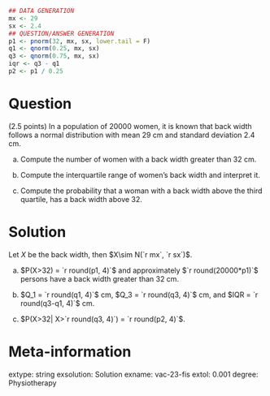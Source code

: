 ```r
## DATA GENERATION
mx <- 29
sx <- 2.4
## QUESTION/ANSWER GENERATION
p1 <- pnorm(32, mx, sx, lower.tail = F)
q1 <- qnorm(0.25, mx, sx)
q3 <- qnorm(0.75, mx, sx)
iqr <- q3 - q1
p2 <- p1 / 0.25
```

Question
========
(2.5 points) In a population of 20000 women, it is known that back width follows a normal distribution with mean 29 cm and standard deviation 2.4 cm.

a. Compute the number of women with a back width greater than 32 cm.

a. Compute the interquartile range of women's back width and interpret it.

a. Compute the probability that a woman with a back width above the third quartile, has a back width above 32.

Solution
========

Let $X$ be the back width, then $X\sim N(`r mx`, `r sx`)$.

a. $P(X>32) = `r round(p1, 4)`$ and approximately $`r round(20000*p1)`$ persons have a back width greater than 32 cm. 

a. $Q_1 = `r round(q1, 4)`$ cm, $Q_3 = `r round(q3, 4)`$ cm, and $IQR = `r round(q3-q1, 4)`$ cm.

a. $P(X>32| X>`r round(q3, 4)`) = `r round(p2, 4)`$.

Meta-information 
================
extype: string
exsolution: Solution
exname: vac-23-fis
extol: 0.001
degree: Physiotherapy
 
  
